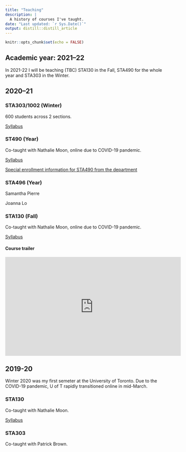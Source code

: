 ```yaml
---
title: "Teaching"
description: |
  A history of courses I've taught.
date: "Last updated: `r Sys.Date()`"
output: distill::distill_article
---
```


```r
knitr::opts_chunk$set(echo = FALSE)
```

## Academic year: 2021–22

In 2021-22 I will be teaching (TBC) STA130 in the Fall, STA490 for the whole year and STA303 in the Winter.

## 2020–21

### STA303/1002 (Winter)
600 students across 2 sections.

[Syllabus](https://www.statistics.utoronto.ca/sites/www.statistics.utoronto.ca/files/STA303-1002_syllabus_W21.pdf)

### ST490 (Year)

Co-taught with Nathalie Moon, online due to COVID-19 pandemic.

[Syllabus](https://www.statistics.utoronto.ca/sites/www.statistics.utoronto.ca/files/STA490Y1%202020-21.pdf)

[Special enrollment information for STA490 from the department](https://www.statistics.utoronto.ca/current-students/special-enrolment-courses-sta490y1-sta492h1-sta496h1sta497h1)

### STA496 (Year)

Samantha Pierre

Joanna Lo

### STA130 (Fall)

Co-taught with Nathalie Moon, online due to COVID-19 pandemic.

[Syllabus](https://www.statistics.utoronto.ca/sites/www.statistics.utoronto.ca/files/STA130H1%20Fall%202020.pdf)

#### Course trailer

<iframe width="560" height="315" src="https://www.youtube.com/embed/BxxGtcxtX80" frameborder="0" allowfullscreen></iframe>

## 2019-20

Winter 2020 was my first semeter at the University of Toronto. Due to the COVID-19 pandemic, U of T rapidly transitioned online in mid-March.

### STA130

Co-taught with Nathalie Moon.

[Syllabus]("https://www.statistics.utoronto.ca/sites/www.statistics.utoronto.ca/files/STA130H1S.pdf")

### STA303

Co-taught with Patrick Brown.
